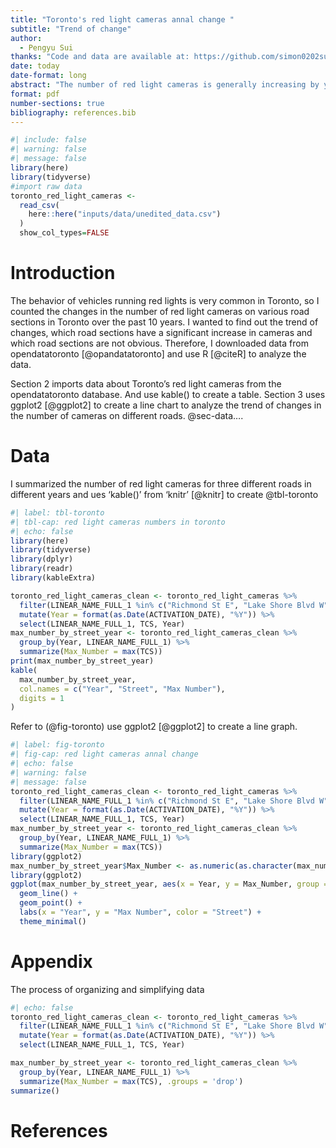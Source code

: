 ```yaml
---
title: "Toronto's red light cameras annal change "
subtitle: "Trend of change"
author: 
  - Pengyu Sui
thanks: "Code and data are available at: https://github.com/simon0202sui/Toronto--red-light-cameras-change.git."
date: today
date-format: long
abstract: "The number of red light cameras is generally increasing by year, the number of cameras on certain road sections has increased significantly, the number of cameras on some road sections has not changed much."
format: pdf
number-sections: true
bibliography: references.bib
---
```


```r
#| include: false
#| warning: false
#| message: false
library(here)
library(tidyverse)
#import raw data
toronto_red_light_cameras <-
  read_csv(
    here::here("inputs/data/unedited_data.csv")
  )
  show_col_types=FALSE
```


# Introduction
The behavior of vehicles running red lights is very common in Toronto, so I counted the changes in the number of red light cameras on various road sections in Toronto over the past 10 years. I wanted to find out the trend of changes, which road sections have a significant increase in cameras and which road sections are not obvious. Therefore, I downloaded data from opendatatoronto [@opandatatoronto] and use R [@citeR] to analyze the data.

Section 2 imports data about Toronto's red light cameras from the opendatatoronto database. And use kable() to create a table. Section 3 uses ggplot2 [@ggplot2] to create a line chart to analyze the trend of changes in the number of cameras on different roads.
@sec-data....


# Data {#sec-data}

I summarized the number of red light cameras for three different roads in different years and ues 'kable()' from 'knitr' [@knitr] to create @tbl-toronto
```r
#| label: tbl-toronto
#| tbl-cap: red light cameras numbers in toronto
#| echo: false
library(here)
library(tidyverse)
library(dplyr)
library(readr)
library(kableExtra)

toronto_red_light_cameras_clean <- toronto_red_light_cameras %>%
  filter(LINEAR_NAME_FULL_1 %in% c("Richmond St E", "Lake Shore Blvd W", "Steeles Ave W")) %>%
  mutate(Year = format(as.Date(ACTIVATION_DATE), "%Y")) %>%
  select(LINEAR_NAME_FULL_1, TCS, Year)
max_number_by_street_year <- toronto_red_light_cameras_clean %>%
  group_by(Year, LINEAR_NAME_FULL_1) %>%
  summarize(Max_Number = max(TCS))
print(max_number_by_street_year)
kable(
  max_number_by_street_year,
  col.names = c("Year", "Street", "Max Number"),  
  digits = 1
)


```

Refer to (@fig-toronto) use ggplot2 [@ggplot2] to create a line graph.
```r
#| label: fig-toronto
#| fig-cap: red light cameras annal change
#| echo: false
#| warning: false
#| message: false
toronto_red_light_cameras_clean <- toronto_red_light_cameras %>%
  filter(LINEAR_NAME_FULL_1 %in% c("Richmond St E", "Lake Shore Blvd W", "Steeles Ave W")) %>%
  mutate(Year = format(as.Date(ACTIVATION_DATE), "%Y")) %>%
  select(LINEAR_NAME_FULL_1, TCS, Year)
max_number_by_street_year <- toronto_red_light_cameras_clean %>%
  group_by(Year, LINEAR_NAME_FULL_1) %>%
  summarize(Max_Number = max(TCS))
library(ggplot2)
max_number_by_street_year$Max_Number <- as.numeric(as.character(max_number_by_street_year$Max_Number))
library(ggplot2)
ggplot(max_number_by_street_year, aes(x = Year, y = Max_Number, group = LINEAR_NAME_FULL_1, color = LINEAR_NAME_FULL_1)) +
  geom_line() +  
  geom_point() + 
  labs(x = "Year", y = "Max Number", color = "Street") +
  theme_minimal() 

```

# Appendix
The process of organizing and simplifying data
```r
#| echo: false
toronto_red_light_cameras_clean <- toronto_red_light_cameras %>%
  filter(LINEAR_NAME_FULL_1 %in% c("Richmond St E", "Lake Shore Blvd W", "Steeles Ave W")) %>%
  mutate(Year = format(as.Date(ACTIVATION_DATE), "%Y")) %>%
  select(LINEAR_NAME_FULL_1, TCS, Year)

max_number_by_street_year <- toronto_red_light_cameras_clean %>%
  group_by(Year, LINEAR_NAME_FULL_1) %>%
  summarize(Max_Number = max(TCS), .groups = 'drop')  
summarize()
```

# References


